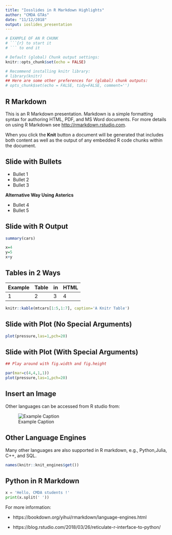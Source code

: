 ```yaml
---
title: "Iosslides in R Markdown Highlights"
author: "CMDA GTAs"
date: "11/12/2018"
output: ioslides_presentation
---
```


```r
# EXAMPLE OF AN R CHUNK
# ```{r} to start it
# ``` to end it

# Default (global) Chunk output settings:
knitr::opts_chunk$set(echo = FALSE)

# Recommend installing knitr library:
# library(knitr)
## Here are some other preferences for (global) chunk outputs:
# opts_chunk$set(echo = FALSE, tidy=FALSE, comment='')
```

## R Markdown
This is an R Markdown presentation. Markdown is a simple formatting syntax for authoring HTML, PDF, and MS Word documents. For more details on using R Markdown see <http://rmarkdown.rstudio.com>.

When you click the **Knit** button a document will be generated that includes both content as well as the output of any embedded R code chunks within the document.

## Slide with Bullets
<!-- Two ways of making bulleted lists -->

- Bullet 1
- Bullet 2
- Bullet 3

**Alternative Way Using Asterics**

* Bullet 4
* Bullet 5

## Slide with R Output

<!-- SOME R CHUNK OPTIONS:
#-------------------------------------------------------------------
Include=FALSE means runs R code without displaying code
Echo=FALSE means no R code will be displayed (only output)
Eval=FALSE means R code will not be run
Results='hide' means R code runs but results will not be displayed
-->

```r
summary(cars)

x=4
y=5
x+y
```


## Tables in 2 Ways

Example | Table | in | HTML
--------|-------|----|------
1 | 2  | 3 | 4

```r
knitr::kable(mtcars[1:5,1:7], caption='A Knitr Table')
```

## Slide with Plot (No Special Arguments)

```r
plot(pressure,las=1,pch=20)
```

## Slide with Plot (With Special Arguments)

```r
## Play around with fig.width and fig.height

par(mar=c(4,4,1,1))
plot(pressure,las=1,pch=20)
```


## Insert an Image

Other languages can be accessed from R studio from:

![Example Caption](~/Desktop/python.png)


## Other Language Engines

Many other languages are also supported in R markdown, e.g., Python,Julia, C++, and SQL.

\footnotesize
```r
names(knitr::knit_engines$get())
```

## Python in R Markdown

<!-- 
For Python Chunks:
knitr::opts_chunk$set(python.reticulate = FALSE)

Put this in the setup chunk for cleaner output!
-->

```python
x = 'Hello, CMDA students !'
print(x.split(' '))
```

For more information:

* https://bookdown.org/yihui/rmarkdown/language-engines.html

* https://blog.rstudio.com/2018/03/26/reticulate-r-interface-to-python/


<!-- ## Python graphics 

 You can draw plots using the **matplotlib** package in Python. 

```python
import matplotlib.pyplot as plt 
plt.plot([0, 2, 1, 4])
plt.show() 
``` 

-->